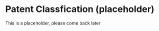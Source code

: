 # Patent Classfication (placeholder) {#classification}
\index{classification}

This is a placeholder, please come back later
